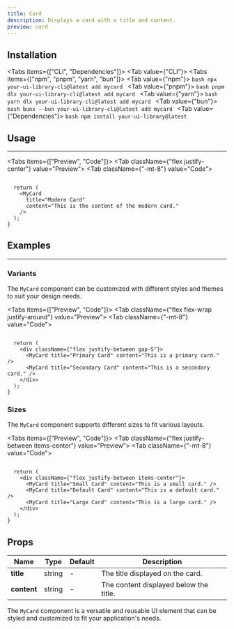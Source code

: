 ```yaml
---
title: Card
description: Displays a card with a title and content.
preview: card
---
```



## Installation

<Tabs items={["CLI", "Dependencies"]}>
  <Tab value={"CLI"}>
    <Tabs items={["npm", "pnpm", "yarn", "bun"]}>
      <Tab value={"npm"}>
        ```bash npx your-ui-library-cli@latest add mycard ```
      </Tab>
      <Tab value={"pnpm"}>
        ```bash pnpm dlx your-ui-library-cli@latest add mycard ```
      </Tab>
      <Tab value={"yarn"}>
        ```bash yarn dlx your-ui-library-cli@latest add mycard ```
      </Tab>
      <Tab value={"bun"}>
        ```bash bunx --bun your-ui-library-cli@latest add mycard ```
      </Tab>
    </Tabs>
  </Tab>
  <Tab value={"Dependencies"}>
    ```bash npm install your-ui-library@latest ```
  </Tab>
</Tabs>

## Usage

---

<Tabs items={["Preview", "Code"]}>
  <Tab className={"flex justify-center"} value="Preview">
    <MyCard title="Modern Card" content="This is the content of the modern card." />
  </Tab>
  <Tab className={"-mt-8"} value="Code">
```tsx

  return (
    <MyCard 
      title="Modern Card" 
      content="This is the content of the modern card." 
    />
  );
}
```
  </Tab>
</Tabs>

## Examples

---

### Variants

The `MyCard` component can be customized with different styles and themes to suit your design needs.

<Tabs items={["Preview", "Code"]}>
  <Tab className={"flex flex-wrap justify-around"} value="Preview">
    <MyCard title="Primary Card" content="This is a primary card." />
    <MyCard title="Secondary Card" content="This is a secondary card." />
  </Tab>
  <Tab className={"-mt-8"} value="Code">
```tsx

  return (
    <div className={"flex justify-between gap-5"}>
      <MyCard title="Primary Card" content="This is a primary card." />
      <MyCard title="Secondary Card" content="This is a secondary card." />
    </div>
  );
}
```
  </Tab>
</Tabs>

### Sizes

The `MyCard` component supports different sizes to fit various layouts.

<Tabs items={["Preview", "Code"]}>
  <Tab className={"flex justify-between items-center"} value="Preview">
    <MyCard title="Small Card" content="This is a small card." />
    <MyCard title="Default Card" content="This is a default card." />
    <MyCard title="Large Card" content="This is a large card." />
  </Tab>
  <Tab className={"-mt-8"} value="Code">
```tsx

  return (
    <div className={"flex justify-between items-center"}>
      <MyCard title="Small Card" content="This is a small card." />
      <MyCard title="Default Card" content="This is a default card." />
      <MyCard title="Large Card" content="This is a large card." />
    </div>
  );
}
```
  </Tab>
</Tabs>

## Props

| Name        | Type   | Default | Description                            |
| ----------- | ------ | ------- | -------------------------------------- |
| **title**   | string | -       | The title displayed on the card.       |
| **content** | string | -       | The content displayed below the title. |

The `MyCard` component is a versatile and reusable UI element that can be styled and customized to fit your application's needs.
